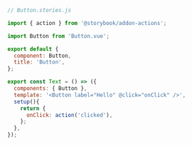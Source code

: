 ```js
// Button.stories.js

import { action } from '@storybook/addon-actions';

import Button from 'Button.vue';

export default {
  component: Button,
  title: 'Button',
};

export const Text = () => ({
  components: { Button },
  template: '<Button label="Hello" @click="onClick" />',
  setup(){
    return {
      onClick: action('clicked'),
    };
  },
});
```